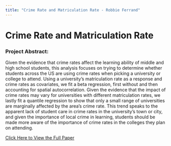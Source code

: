 ```yaml
---
title: "Crime Rate and Matriculation Rate - Robbie Ferrand"
---
```


<h1> Crime Rate and Matriculation Rate </h1>
<h3> Project Abstract: </h3>
<p> Given the evidence that crime rates affect the learning ability of middle and high school students,
this analysis focuses on trying to determine whether students across the US are using crime rates
when picking a university or college to attend. Using a university’s matriculation rate as a response
and crime rates as covariates, we fit a beta regression, first without and then accounting for spatial
autocorrelation. Given the evidence that the impact of crime rates may vary for universities with
different matriculation rates, we lastly fit a quantile regression to show that only a small range of
universities are marginally affected by the area’s crime rate. This trend speaks to the apparent lack of
student care in crime rates in the university’s town or city, and given the importance of local crime in
learning, students should be made more aware of the importance of crime rates in the colleges they
plan on attending. </p>

[Click Here to View the Full Paper](assets/MatricRateCrimeRate.pdf)